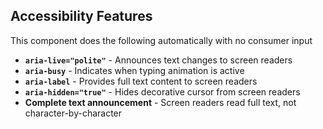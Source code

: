 
<Meta title="Widgets/typewriter/Accessibility" />

## Accessibility Features

This component does the following automatically with no consumer input

- **`aria-live="polite"`** - Announces text changes to screen readers
- **`aria-busy`** - Indicates when typing animation is active
- **`aria-label`** - Provides full text content to screen readers
- **`aria-hidden="true"`** - Hides decorative cursor from screen readers
- **Complete text announcement** - Screen readers read full text, not
  character-by-character
